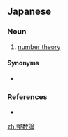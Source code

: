 ==Japanese==
{{ja-kanjitab|せい|すう|ろん|yomi=on}}

===Noun===
{{ja-noun|せいすうろん}}

# [[number theory]]

====Synonyms====
* {{ja-r|数論|すうろん}}

===References===
* {{R:Kojien}}

[[zh:整数論]]